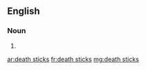 ==English==

===Noun===
{{head|en|plural|head=[[death]] [[stick]]s}}

# {{plural of|death stick|lang=en|nocat=1}}

[[ar:death sticks]]
[[fr:death sticks]]
[[mg:death sticks]]